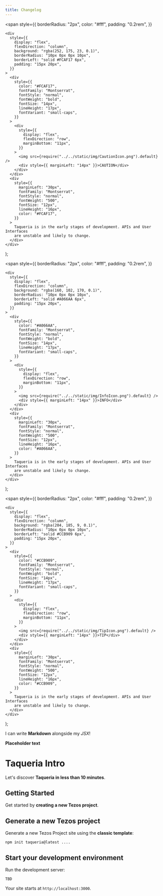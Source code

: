 ```yaml
---
title: Changelog
---
```


  <span
    style={{
      borderRadius: "2px",
      color: "#fff",
      padding: "0.2rem",
    }}
  >
    <div
      style={{
        display: "flex",
        flexDirection: "column",
        background: "rgba(252, 175, 23, 0.1)",
        borderRadius: "10px 0px 0px 10px",
        borderLeft: "solid #FCAF17 6px",
        padding: "15px 20px",
      }}
    >
      <div
        style={{
          color: "#FCAF17",
          fontFamily: "Montserrat",
          fontStyle: "normal",
          fontWeight: "bold",
          fontSize: "14px",
          lineHeight: "17px",
          fontVariant: "small-caps",
        }}
      >
        <div
          style={{
            display: "flex",
            flexDirection: "row",
            marginBottom: "11px",
          }}
        >
          <img src={require("../../static/img/CautionIcon.png").default} />
          <div style={{ marginLeft: "14px" }}>CAUTION</div>
        </div>
      </div>
      <div
        style={{
          marginLeft: "30px",
          fontFamily: "Montserrat",
          fontStyle: "normal",
          fontWeight: "500",
          fontSize: "12px",
          lineHeight: "16px",
          color: "#FCAF17",
        }}
      >
        Taqueria is in the early stages of development. APIs and User Interfaces
        are unstable and likely to change.
      </div>
    </div>
  </span>
);

  <span
    style={{
      borderRadius: "2px",
      color: "#fff",
      padding: "0.2rem",
    }}
  >
    <div
      style={{
        display: "flex",
        flexDirection: "column",
        background: "rgba(160, 102, 170, 0.1)",
        borderRadius: "10px 0px 0px 10px",
        borderLeft: "solid #A066AA 6px",
        padding: "15px 20px",
      }}
    >
      <div
        style={{
          color: "#A066AA",
          fontFamily: "Montserrat",
          fontStyle: "normal",
          fontWeight: "bold",
          fontSize: "14px",
          lineHeight: "17px",
          fontVariant: "small-caps",
        }}
      >
        <div
          style={{
            display: "flex",
            flexDirection: "row",
            marginBottom: "11px",
          }}
        >
          <img src={require("../../static/img/InfoIcon.png").default} />
          <div style={{ marginLeft: "14px" }}>INFO</div>
        </div>
      </div>
      <div
        style={{
          marginLeft: "30px",
          fontFamily: "Montserrat",
          fontStyle: "normal",
          fontWeight: "500",
          fontSize: "12px",
          lineHeight: "16px",
          color: "#A066AA",
        }}
      >
        Taqueria is in the early stages of development. APIs and User Interfaces
        are unstable and likely to change.
      </div>
    </div>
  </span>
);

  <span
    style={{
      borderRadius: "2px",
      color: "#fff",
      padding: "0.2rem",
    }}
  >
    <div
      style={{
        display: "flex",
        flexDirection: "column",
        background: "rgba(204, 185, 9, 0.1)",
        borderRadius: "10px 0px 0px 10px",
        borderLeft: "solid #CCB909 6px",
        padding: "15px 20px",
      }}
    >
      <div
        style={{
          color: "#CCB909",
          fontFamily: "Montserrat",
          fontStyle: "normal",
          fontWeight: "bold",
          fontSize: "14px",
          lineHeight: "17px",
          fontVariant: "small-caps",
        }}
      >
        <div
          style={{
            display: "flex",
            flexDirection: "row",
            marginBottom: "11px",
          }}
        >
          <img src={require("../../static/img/TipIcon.png").default} />
          <div style={{ marginLeft: "14px" }}>TIP</div>
        </div>
      </div>
      <div
        style={{
          marginLeft: "30px",
          fontFamily: "Montserrat",
          fontStyle: "normal",
          fontWeight: "500",
          fontSize: "12px",
          lineHeight: "16px",
          color: "#CCB909",
        }}
      >
        Taqueria is in the early stages of development. APIs and User Interfaces
        are unstable and likely to change.
      </div>
    </div>
  </span>
);

<Caution />
<Info />
<Tip />

I can write **Markdown** alongside my _JSX_!

**Placeholder text**

# Taqueria Intro

Let's discover **Taqueria in less than 10 minutes**.

## Getting Started

Get started by **creating a new Tezos project**.

## Generate a new Tezos project

Generate a new Tezos Project site using the **classic template**:

```shell
npm init taqueria@latest ....
```

## Start your development environment

Run the development server:

```shell
TBD
```

Your site starts at `http://localhost:3000`.
